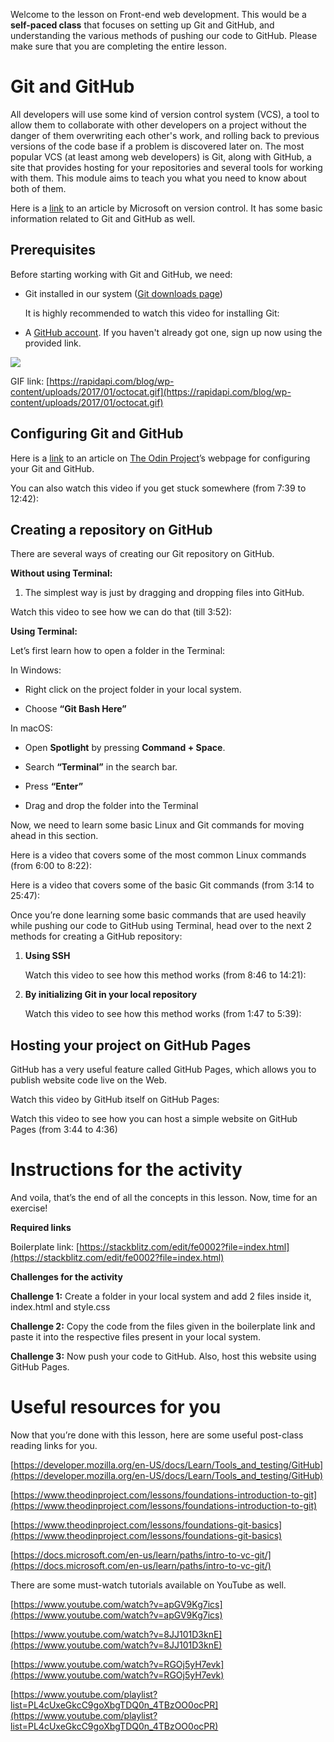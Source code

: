 
Welcome to the lesson on Front-end web development. This would be a **self-paced class** that focuses on setting up Git and GitHub, and understanding the various methods of pushing our code to GitHub. Please make sure that you are completing the entire lesson.


# Git and GitHub

All developers will use some kind of version control system (VCS), a tool to allow them to collaborate with other developers on a project without the danger of them overwriting each other's work, and rolling back to previous versions of the code base if a problem is discovered later on. The most popular VCS (at least among web developers) is Git, along with GitHub, a site that provides hosting for your repositories and several tools for working with them. This module aims to teach you what you need to know about both of them.

Here is a [link](https://docs.microsoft.com/en-us/learn/modules/intro-to-git/1-what-is-vc) to an article by Microsoft on version control. It has some basic information related to Git and GitHub as well.


## Prerequisites

Before starting working with Git and GitHub, we need:



* Git installed in our system ([Git downloads page](https://git-scm.com/downloadshttps://git-scm.com/downloads))

	It is highly recommended to watch this video for installing Git:

	



* A [GitHub account](https://github.com/join). If you haven't already got one, sign up now using the provided link.


![](https://rapidapi.com/blog/wp-content/uploads/2017/01/octocat.gif)


GIF link: [https://rapidapi.com/blog/wp-content/uploads/2017/01/octocat.gif](https://rapidapi.com/blog/wp-content/uploads/2017/01/octocat.gif)


## Configuring Git and GitHub

Here is a [link](https://www.theodinproject.com/lessons/foundations-setting-up-git#step-2-configure-git-and-github) to an article on  [The Odin Project](https://www.theodinproject.com/)’s webpage for configuring your Git and GitHub. 

You can also watch this video if you get stuck somewhere (from 7:39 to 12:42):

<Youtube videoId="8JJ101D3knE" start="459" />

## Creating a repository on GitHub

There are several ways of creating our Git repository on GitHub.

**Without using Terminal:**


1. The simplest way is just by dragging and dropping files into GitHub.

Watch this video to see how we can do that (till 3:52):

<Youtube videoId="pgzOiH1kmnI" start="0" end="232" />

**Using Terminal:**

Let’s first learn how to open a folder in the Terminal:

In Windows:


* Right click on the project folder in your local system.

* Choose **“Git Bash Here”**

In macOS:



* Open **Spotlight** by pressing **Command + Space**.

* Search **“Terminal”** in the search bar.

* Press **“Enter”**

* Drag and drop the folder into the Terminal

Now, we need to learn some basic Linux and Git commands for moving ahead in this section. 

Here is a video that covers some of the most common Linux commands (from 6:00 to 8:22):

<Youtube videoId="apGV9Kg7ics" start="360" end="502" />

Here is a video that covers some of the basic Git commands (from 3:14 to 25:47):

<Youtube videoId="SWYqp7iY_Tc" start="194" end="1547" />

Once you’re done learning some basic commands that are used heavily while pushing our code to GitHub using Terminal, head over to the next 2 methods for creating a GitHub repository:


1. **Using SSH**

	Watch this video to see how this method works (from 8:46 to 14:21):

<Youtube videoId="IHaTbJPdB-s" start="526" end="861" />

2. **By initializing Git in your local repository**

    Watch this video to see how this method works (from 1:47 to 5:39):

<Youtube videoId="wrb7Gge9yoE" start="107" end="339" />

## Hosting your project on GitHub Pages

GitHub has a very useful feature called GitHub Pages, which allows you to publish website code live on the Web.

Watch this video by GitHub itself on GitHub Pages:

<Youtube videoId="2MsN8gpT6jY" start="107" end="339" />

Watch this video to see how you can host a simple website on GitHub Pages (from 3:44 to 4:36)

<Youtube videoId="OltY8JIaP-4" start="224" end="276" />

# Instructions for the activity

And voila, that’s the end of all the concepts in this lesson. Now, time for an exercise!

**Required links**

Boilerplate link: [https://stackblitz.com/edit/fe0002?file=index.html](https://stackblitz.com/edit/fe0002?file=index.html)

**Challenges for the activity**

**Challenge 1:** Create a folder in your local system and add 2 files inside it, index.html and style.css

**Challenge 2:** Copy the code from the files given in the boilerplate link and paste it into the respective files present in your local system.

**Challenge 3:** Now push your code to GitHub. Also, host this website using GitHub Pages.


# Useful resources for you

Now that you’re done with this lesson, here are some useful post-class reading links for you.

[https://developer.mozilla.org/en-US/docs/Learn/Tools_and_testing/GitHub](https://developer.mozilla.org/en-US/docs/Learn/Tools_and_testing/GitHub)

[https://www.theodinproject.com/lessons/foundations-introduction-to-git](https://www.theodinproject.com/lessons/foundations-introduction-to-git)

[https://www.theodinproject.com/lessons/foundations-git-basics](https://www.theodinproject.com/lessons/foundations-git-basics)

[https://docs.microsoft.com/en-us/learn/paths/intro-to-vc-git/](https://docs.microsoft.com/en-us/learn/paths/intro-to-vc-git/)

There are some must-watch tutorials available on YouTube as well.

[https://www.youtube.com/watch?v=apGV9Kg7ics](https://www.youtube.com/watch?v=apGV9Kg7ics)

[https://www.youtube.com/watch?v=8JJ101D3knE](https://www.youtube.com/watch?v=8JJ101D3knE)

[https://www.youtube.com/watch?v=RGOj5yH7evk](https://www.youtube.com/watch?v=RGOj5yH7evk)

[https://www.youtube.com/playlist?list=PL4cUxeGkcC9goXbgTDQ0n_4TBzOO0ocPR](https://www.youtube.com/playlist?list=PL4cUxeGkcC9goXbgTDQ0n_4TBzOO0ocPR)

